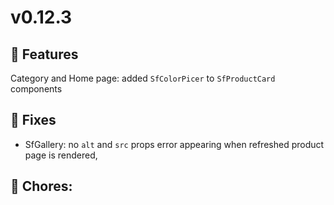 
<Meta title="Releases/v0.12.x - Latest/v0.12.3 - Latest/Change log" />

# v0.12.3

## 🚀 Features

Category and Home page: added `SfColorPicer` to `SfProductCard` components


## 🐛 Fixes

- SfGallery: no `alt` and `src` props error appearing when refreshed product page is rendered,

## 🧹 Chores:
